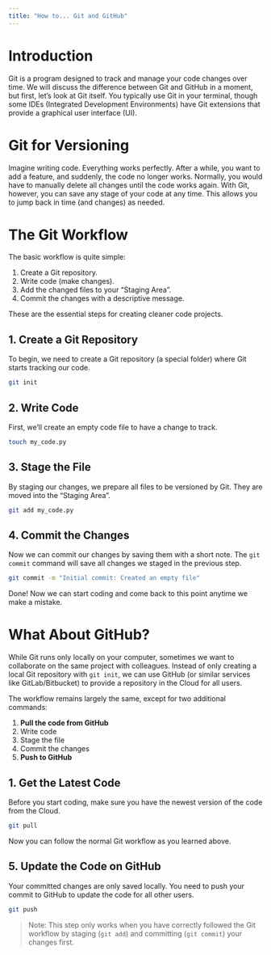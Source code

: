 ```yaml
---
title: "How to... Git and GitHub"
---
```


# Introduction

Git is a program designed to track and manage your code changes over time. We will discuss the difference between Git and GitHub in a moment, but first, let's look at Git itself. You typically use Git in your terminal, though some IDEs (Integrated Development Environments) have Git extensions that provide a graphical user interface (UI).

# Git for Versioning

Imagine writing code. Everything works perfectly. After a while, you want to add a feature, and suddenly, the code no longer works. Normally, you would have to manually delete all changes until the code works again. With Git, however, you can save any stage of your code at any time. This allows you to jump back in time (and changes) as needed.

# The Git Workflow

The basic workflow is quite simple:

1. Create a Git repository.
2. Write code (make changes).
3. Add the changed files to your "Staging Area".
4. Commit the changes with a descriptive message.

These are the essential steps for creating cleaner code projects.

## 1. Create a Git Repository

To begin, we need to create a Git repository (a special folder) where Git starts tracking our code.

```bash
git init
```

## 2. Write Code

First, we'll create an empty code file to have a change to track.

```bash
touch my_code.py
```

## 3. Stage the File

By staging our changes, we prepare all files to be versioned by Git. They are moved into the "Staging Area".

```bash
git add my_code.py
```

## 4. Commit the Changes

Now we can commit our changes by saving them with a short note. The `git commit` command will save all changes we staged in the previous step.

```bash
git commit -m "Initial commit: Created an empty file"
```

Done! Now we can start coding and come back to this point anytime we make a mistake.

# What About GitHub?

While Git runs only locally on your computer, sometimes we want to collaborate on the same project with colleagues. Instead of only creating a local Git repository with `git init`, we can use GitHub (or similar services like GitLab/Bitbucket) to provide a repository in the Cloud for all users.

The workflow remains largely the same, except for two additional commands:

1.  **Pull the code from GitHub**
2.  Write code
3.  Stage the file
4.  Commit the changes
5.  **Push to GitHub**

## 1. Get the Latest Code

Before you start coding, make sure you have the newest version of the code from the Cloud.

```bash
git pull
```

Now you can follow the normal Git workflow as you learned above.

## 5. Update the Code on GitHub

Your committed changes are only saved locally. You need to push your commit to GitHub to update the code for all other users.

```bash
git push
```

> Note: This step only works when you have correctly followed the Git workflow by staging (`git add`) and committing (`git commit`) your changes first.
